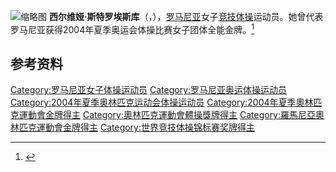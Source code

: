 {{NoteTA|G1=Sports}}
[[File:GymnastSilviaStroescu.jpg|缩略图]]
'''西尔维娅·斯特罗埃斯库'''（{{lang-ro|Silvia Stroescu}}，{{bd|1985年|5月8日||}}），[[罗马尼亚|罗马尼亚]]女子[[竞技体操|竞技体操]]运动员。她曾代表罗马尼亚获得2004年夏季奥运会体操比赛女子团体全能金牌。<ref>{{Cite web|title=Silvia STROESCU|url=https://www.olympic.org/silvia-stroescu|accessdate=2021-04-03|work=International Olympic Committee|archive-date=2021-02-04|archive-url=https://web.archive.org/web/20210204131309/https://www.olympic.org/silvia-stroescu|dead-url=no}}</ref>

== 参考资料 ==
{{reflist}}

{{奥林匹克运动会体操比赛竞技体操女子团体全能冠军|2004}}
{{世界竞技体操锦标赛女子团体全能冠军|2001}}

{{Authority control}}
{{DEFAULTSORT:Stroescu, Silvia}}
[[Category:罗马尼亚女子体操运动员|Category:罗马尼亚女子体操运动员]]
[[Category:罗马尼亚奥运体操运动员|Category:罗马尼亚奥运体操运动员]]
[[Category:2004年夏季奥林匹克运动会体操运动员|Category:2004年夏季奥林匹克运动会体操运动员]]
[[Category:2004年夏季奧林匹克運動會金牌得主|Category:2004年夏季奧林匹克運動會金牌得主]]
[[Category:奧林匹克運動會體操獎牌得主|Category:奧林匹克運動會體操獎牌得主]]
[[Category:羅馬尼亞奧林匹克運動會金牌得主|Category:羅馬尼亞奧林匹克運動會金牌得主]]
[[Category:世界竞技体操锦标赛奖牌得主|Category:世界竞技体操锦标赛奖牌得主]]